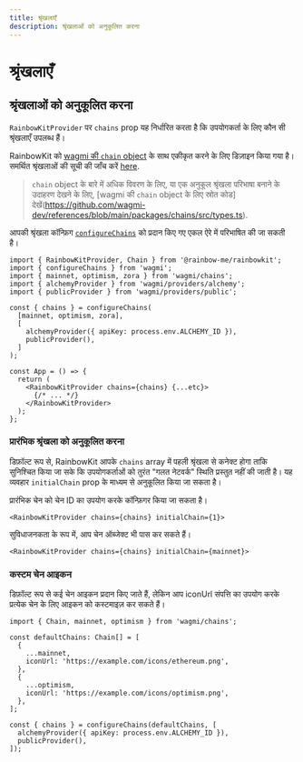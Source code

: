 ```yaml
---
title: श्रृंखलाएँ
description: श्रृंखलाओं को अनुकूलित करना
---
```


# श्रृंखलाएँ

## श्रृंखलाओं को अनुकूलित करना

`RainbowKitProvider` पर `chains` prop यह निर्धारित करता है कि उपयोगकर्ता के लिए कौन सी श्रृंखलाएँ उपलब्ध हैं।

RainbowKit को [wagmi की `chain` object](https://wagmi.sh/react/chains) के साथ एकीकृत करने के लिए डिज़ाइन किया गया है। समर्थित श्रृंखलाओं की सूची की जाँच करें [here](https://wagmi.sh/react/chains#supported-chains).

> `chain` object के बारे में अधिक विवरण के लिए, या एक अनुकूल श्रृंखला परिभाषा बनाने के उदाहरण देखने के लिए, [wagmi की `chain` object के लिए स्रोत कोड] देखें(https://github.com/wagmi-dev/references/blob/main/packages/chains/src/types.ts).

आपकी श्रृंखला कॉन्फ़िग [`configureChains`](https://wagmi.sh/react/providers/configuring-chains) को प्रदान किए गए एकल ऐरे में परिभाषित की जा सकती है।

```tsx
import { RainbowKitProvider, Chain } from '@rainbow-me/rainbowkit';
import { configureChains } from 'wagmi';
import { mainnet, optimism, zora } from 'wagmi/chains';
import { alchemyProvider } from 'wagmi/providers/alchemy';
import { publicProvider } from 'wagmi/providers/public';

const { chains } = configureChains(
  [mainnet, optimism, zora],
  [
    alchemyProvider({ apiKey: process.env.ALCHEMY_ID }),
    publicProvider(),
  ]
);

const App = () => {
  return (
    <RainbowKitProvider chains={chains} {...etc}>
      {/* ... */}
    </RainbowKitProvider>
  );
};
```

### प्रारंभिक श्रृंखला को अनुकूलित करना

डिफ़ॉल्ट रूप से, RainbowKit आपके `chains` array में पहली श्रृंखला से कनेक्ट होगा ताकि सुनिश्चित किया जा सके कि उपयोगकर्ताओं को तुरंत "गलत नेटवर्क" स्थिति प्रस्तुत नहीं की जाती है। यह व्यवहार `initialChain` prop के माध्यम से अनुकूलित किया जा सकता है।

प्रारंभिक चेन को चेन ID का उपयोग करके कॉन्फ़िगर किया जा सकता है।

```tsx
<RainbowKitProvider chains={chains} initialChain={1}>
```

सुविधाजनकता के रूप में, आप चेन ऑब्जेक्ट भी पास कर सकते हैं।

```tsx
<RainbowKitProvider chains={chains} initialChain={mainnet}>
```

### कस्टम चेन आइकन

डिफ़ॉल्ट रूप से कई चेन आइकन प्रदान किए जाते हैं, लेकिन आप iconUrl संपत्ति का उपयोग करके प्रत्येक चेन के लिए आइकन को कस्टमाइज़ कर सकते हैं।

```tsx
import { Chain, mainnet, optimism } from 'wagmi/chains';

const defaultChains: Chain[] = [
  {
    ...mainnet,
    iconUrl: 'https://example.com/icons/ethereum.png',
  },
  {
    ...optimism,
    iconUrl: 'https://example.com/icons/optimism.png',
  },
];

const { chains } = configureChains(defaultChains, [
  alchemyProvider({ apiKey: process.env.ALCHEMY_ID }),
  publicProvider(),
]);
```
